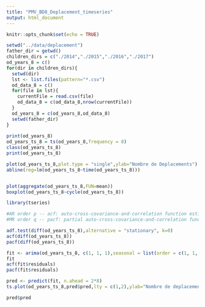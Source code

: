 ```yaml
---
title: "PMV_BD8_Deplacement_timeseries"
output: html_document
---
```


```r
knitr::opts_chunk$set(echo = TRUE)
```



```r
setwd("../data/deplacement") 
father_dir = getwd()
children_dirs = c("./2014","./2015","./2016","./2017")
od_years_8 = c()
for(dir in children_dirs){
  setwd(dir)
  lst <- list.files(pattern="*.csv")
  od_data_8 = c()
  for(file in lst){
    currentFile = read.csv(file)
    od_data_8 = c(od_data_8,nrow(currentFile))
  }
  od_years_8 = c(od_years_8,od_data_8)
  setwd(father_dir)
}  
  
print(od_years_8)
od_years_ts_8 = ts(od_years_8,frequency = 8)
class(od_years_ts_8)
print(od_years_ts_8)

plot(od_years_ts_8,plot.type = "single",ylab="Nombre de Deplacements")
abline(reg=lm(od_years_ts_8~time(od_years_ts_8)))


plot(aggregate(od_years_ts_8,FUN=mean))
boxplot(od_years_ts_8~cycle(od_years_ts_8))

library(tseries)

#AR order p -- acf: auto-cross-covariance-and-correlation function estimation
#MR order q -- pacf: partial auto-cross-covariance-and-correlation function estimation

adf.test(diff(od_years_ts_8),alternative = "stationary", k=0)
acf(diff(od_years_ts_8))
pacf(diff(od_years_ts_8))

fit <- arima(od_years_ts_8, c(1, 1, 1),seasonal = list(order = c(1, 1, 1), period = 8))
fit
acf(fit$residuals)
pacf(fit$residuals)

pred <- predict(fit, n.ahead = 2*8)
ts.plot(od_years_ts_8,pred$pred,lty = c(1,2),ylab="Nombre de deplacements")

pred$pred

```
